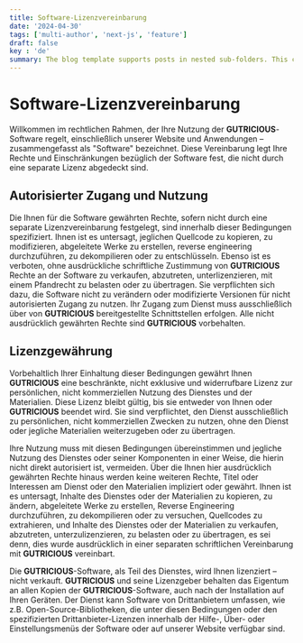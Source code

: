 ```yaml
---
title: Software-Lizenzvereinbarung
date: '2024-04-30'
tags: ['multi-author', 'next-js', 'feature']
draft: false
key : 'de'
summary: The blog template supports posts in nested sub-folders. This can be used to group posts of similar content e.g. a multi-part course.
---
```


# Software-Lizenzvereinbarung

Willkommen im rechtlichen Rahmen, der Ihre Nutzung der **GUTRICIOUS**-Software regelt, einschließlich unserer Website und Anwendungen – zusammengefasst als "Software" bezeichnet. Diese Vereinbarung legt Ihre Rechte und Einschränkungen bezüglich der Software fest, die nicht durch eine separate Lizenz abgedeckt sind.

## Autorisierter Zugang und Nutzung

Die Ihnen für die Software gewährten Rechte, sofern nicht durch eine separate Lizenzvereinbarung festgelegt, sind innerhalb dieser Bedingungen spezifiziert. Ihnen ist es untersagt, jeglichen Quellcode zu kopieren, zu modifizieren, abgeleitete Werke zu erstellen, reverse engineering durchzuführen, zu dekompilieren oder zu entschlüsseln. Ebenso ist es verboten, ohne ausdrückliche schriftliche Zustimmung von **GUTRICIOUS** Rechte an der Software zu verkaufen, abzutreten, unterlizenzieren, mit einem Pfandrecht zu belasten oder zu übertragen. Sie verpflichten sich dazu, die Software nicht zu verändern oder modifizierte Versionen für nicht autorisierten Zugang zu nutzen. Ihr Zugang zum Dienst muss ausschließlich über von **GUTRICIOUS** bereitgestellte Schnittstellen erfolgen. Alle nicht ausdrücklich gewährten Rechte sind **GUTRICIOUS** vorbehalten.

## Lizenzgewährung

Vorbehaltlich Ihrer Einhaltung dieser Bedingungen gewährt Ihnen **GUTRICIOUS** eine beschränkte, nicht exklusive und widerrufbare Lizenz zur persönlichen, nicht kommerziellen Nutzung des Dienstes und der Materialien. Diese Lizenz bleibt gültig, bis sie entweder von Ihnen oder **GUTRICIOUS** beendet wird. Sie sind verpflichtet, den Dienst ausschließlich zu persönlichen, nicht kommerziellen Zwecken zu nutzen, ohne den Dienst oder jegliche Materialien weiterzugeben oder zu übertragen.

Ihre Nutzung muss mit diesen Bedingungen übereinstimmen und jegliche Nutzung des Dienstes oder seiner Komponenten in einer Weise, die hierin nicht direkt autorisiert ist, vermeiden. Über die Ihnen hier ausdrücklich gewährten Rechte hinaus werden keine weiteren Rechte, Titel oder Interessen am Dienst oder den Materialien impliziert oder gewährt. Ihnen ist es untersagt, Inhalte des Dienstes oder der Materialien zu kopieren, zu ändern, abgeleitete Werke zu erstellen, Reverse Engineering durchzuführen, zu dekompilieren oder zu versuchen, Quellcodes zu extrahieren, und Inhalte des Dienstes oder der Materialien zu verkaufen, abzutreten, unterzulizenzieren, zu belasten oder zu übertragen, es sei denn, dies wurde ausdrücklich in einer separaten schriftlichen Vereinbarung mit **GUTRICIOUS** vereinbart.

Die **GUTRICIOUS**-Software, als Teil des Dienstes, wird Ihnen lizenziert – nicht verkauft. **GUTRICIOUS** und seine Lizenzgeber behalten das Eigentum an allen Kopien der **GUTRICIOUS**-Software, auch nach der Installation auf Ihren Geräten. Der Dienst kann Software von Drittanbietern umfassen, wie z.B. Open-Source-Bibliotheken, die unter diesen Bedingungen oder den spezifizierten Drittanbieter-Lizenzen innerhalb der Hilfe-, Über- oder Einstellungsmenüs der Software oder auf unserer Website verfügbar sind.
